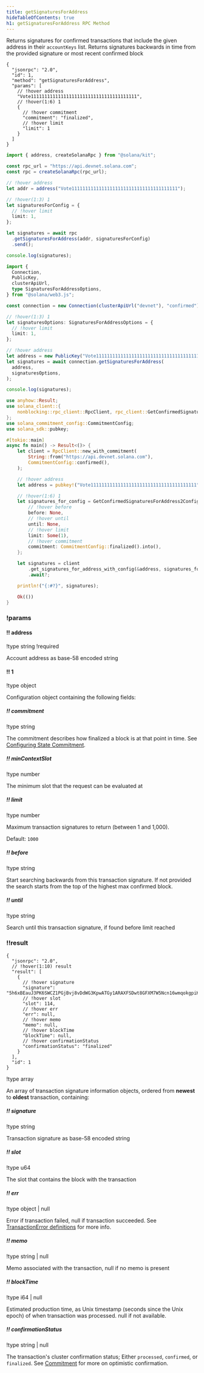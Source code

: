 ```yaml
---
title: getSignaturesForAddress
hideTableOfContents: true
h1: getSignaturesForAddress RPC Method
---
```


Returns signatures for confirmed transactions that include the given address in
their `accountKeys` list. Returns signatures backwards in time from the provided
signature or most recent confirmed block

<APIMethod>

```jsonc !!request curl
{
  "jsonrpc": "2.0",
  "id": 1,
  "method": "getSignaturesForAddress",
  "params": [
    // !hover address
    "Vote111111111111111111111111111111111111111",
    // !hover(1:6) 1
    {
      // !hover commitment
      "commitment": "finalized",
      // !hover limit
      "limit": 1
    }
  ]
}
```

```ts !!request title="Kit"
import { address, createSolanaRpc } from "@solana/kit";

const rpc_url = "https://api.devnet.solana.com";
const rpc = createSolanaRpc(rpc_url);

// !hover address
let addr = address("Vote111111111111111111111111111111111111111");

// !hover(1:3) 1
let signaturesForConfig = {
  // !hover limit
  limit: 1,
};

let signatures = await rpc
  .getSignaturesForAddress(addr, signaturesForConfig)
  .send();

console.log(signatures);
```

```ts !!request title="web3.js"
import {
  Connection,
  PublicKey,
  clusterApiUrl,
  type SignaturesForAddressOptions,
} from "@solana/web3.js";

const connection = new Connection(clusterApiUrl("devnet"), "confirmed");

// !hover(1:3) 1
let signaturesOptions: SignaturesForAddressOptions = {
  // !hover limit
  limit: 1,
};

// !hover address
let address = new PublicKey("Vote111111111111111111111111111111111111111");
let signatures = await connection.getSignaturesForAddress(
  address,
  signaturesOptions,
);

console.log(signatures);
```

```rs !!request title="Rust"
use anyhow::Result;
use solana_client::{
    nonblocking::rpc_client::RpcClient, rpc_client::GetConfirmedSignaturesForAddress2Config,
};
use solana_commitment_config::CommitmentConfig;
use solana_sdk::pubkey;

#[tokio::main]
async fn main() -> Result<()> {
    let client = RpcClient::new_with_commitment(
        String::from("https://api.devnet.solana.com"),
        CommitmentConfig::confirmed(),
    );

    // !hover address
    let address = pubkey!("Vote111111111111111111111111111111111111111");

    // !hover(1:6) 1
    let signatures_for_config = GetConfirmedSignaturesForAddress2Config {
        // !hover before
        before: None,
        // !hover until
        until: None,
        // !hover limit
        limit: Some(1),
        // !hover commitment
        commitment: CommitmentConfig::finalized().into(),
    };

    let signatures = client
        .get_signatures_for_address_with_config(&address, signatures_for_config)
        .await?;

    println!("{:#?}", signatures);

    Ok(())
}
```

### !params

#### !! address

!type string
!required

Account address as base-58 encoded string

#### !! 1

!type object

Configuration object containing the following fields:

##### !! commitment

!type string

The commitment describes how finalized a block is at that point in time. See
[Configuring State Commitment](/docs/rpc#configuring-state-commitment).

##### !! minContextSlot

!type number

The minimum slot that the request can be evaluated at

##### !! limit

!type number

Maximum transaction signatures to return (between 1 and 1,000).

Default: `1000`

##### !! before

!type string

Start searching backwards from this transaction signature. If not provided the
search starts from the top of the highest max confirmed block.

##### !! until

!type string

Search until this transaction signature, if found before limit reached

### !!result

```jsonc !response
{
  "jsonrpc": "2.0",
  // !hover(1:10) result
  "result": [
    {
      // !hover signature
      "signature": "5h6xBEauJ3PK6SWCZ1PGjBvj8vDdWG3KpwATGy1ARAXFSDwt8GFXM7W5Ncn16wmqokgpiKRLuS83KUxyZyv2sUYv",
      // !hover slot
      "slot": 114,
      // !hover err
      "err": null,
      // !hover memo
      "memo": null,
      // !hover blockTime
      "blockTime": null,
      // !hover confirmationStatus
      "confirmationStatus": "finalized"
    }
  ],
  "id": 1
}
```

!type array

An array of transaction signature information objects, ordered from **newest**
to **oldest** transaction, containing:

##### !! signature

!type string

Transaction signature as base-58 encoded string

##### !! slot

!type u64

The slot that contains the block with the transaction

##### !! err

!type object | null

Error if transaction failed, null if transaction succeeded. See
[TransactionError definitions](https://github.com/solana-labs/solana/blob/c0c60386544ec9a9ec7119229f37386d9f070523/sdk/src/transaction/error.rs#L13)
for more info.

##### !! memo

!type string | null

Memo associated with the transaction, null if no memo is present

##### !! blockTime

!type i64 | null

Estimated production time, as Unix timestamp (seconds since the Unix epoch) of
when transaction was processed. null if not available.

##### !! confirmationStatus

!type string | null

The transaction's cluster confirmation status; Either `processed`, `confirmed`,
or `finalized`. See [Commitment](/docs/rpc/#configuring-state-commitment) for
more on optimistic confirmation.

</APIMethod>
